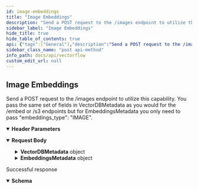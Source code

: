 ```yaml
---
id: image-embeddings
title: "Image Embeddings"
description: "Send a POST request to the /images endpoint to utilize this capability. You pass the same set of fields in VectorDBMetadata as you would for the /embed or /s3 endpoints but for EmbeddingsMetadata you only need to pass 'embeddings_type': 'IMAGE'."
sidebar_label: "Image Embeddings"
hide_title: true
hide_table_of_contents: true
api: {"tags":["General"],"description":"Send a POST request to the /images endpoint to utilize this capability. You pass the same set of fields in VectorDBMetadata as you would for the /embed or /s3 endpoints but for EmbeddingsMetadata you only need to pass \"embeddings_type\": \"IMAGE\".","requestBody":{"content":{"application/json":{"schema":{"type":"object","properties":{"VectorDBMetadata":{"type":"object","description":"Metadata related to Vector DB","properties":{}},"EmbeddingsMetadata":{"type":"object","description":"Metadata related to Embeddings","properties":{"embeddings_type":{"type":"string","enum":["IMAGE"],"description":"Type of embeddings for images"}}}}},"example":{"VectorDBMetadata":{},"EmbeddingsMetadata":{"embeddings_type":"IMAGE"},"SourceData":"binary file string"}}}},"parameters":[{"name":"Authorization","in":"header","required":true,"schema":{"type":"string"}},{"name":"X-VectorDB-Key","in":"header","required":true,"schema":{"type":"string"}},{"name":"X-EmbeddingAPI-Key","in":"header","required":true,"schema":{"type":"string"}}],"responses":{"200":{"description":"Successful response","content":{"application/json":{"schema":{"type":"object","properties":{"message":{"type":"string"}}}}}}},"method":"post","path":"/images","servers":[{"url":"http://localhost:8000"}],"jsonRequestBodyExample":{"VectorDBMetadata":{},"EmbeddingsMetadata":{"embeddings_type":"IMAGE"}},"info":{"title":"vectorflow","version":"1.0.0","description":"This is a sample API that provides basic functionality to demonstrate the OpenAPI specification. - Embed Raw Data From Any Source. Our technology-agnostic system can embed large volumes of data from any type of source. - No Infrastructure Worries. Don't worry about setting up complex infrastructure. We provide an easy-to-use infrastructure as a self-hosted service and a managed service. - Out-of-the-box Highly Performant. The embedding process can be easily parallelized and scaled to handle large volumes of data quickly. It retries automatically to ensure all your data is always embedded."},"postman":{"name":"Image Embeddings","description":{"content":"Send a POST request to the /images endpoint to utilize this capability. You pass the same set of fields in VectorDBMetadata as you would for the /embed or /s3 endpoints but for EmbeddingsMetadata you only need to pass \"embeddings_type\": \"IMAGE\".","type":"text/plain"},"url":{"path":["images"],"host":["{{baseUrl}}"],"query":[],"variable":[]},"header":[{"disabled":false,"description":{"content":"(Required) ","type":"text/plain"},"key":"X-VectorDB-Key","value":""},{"disabled":false,"description":{"content":"(Required) ","type":"text/plain"},"key":"X-EmbeddingAPI-Key","value":""},{"key":"Content-Type","value":"application/json"},{"key":"Accept","value":"application/json"}],"method":"POST","body":{"mode":"raw","raw":"\"\"","options":{"raw":{"language":"json"}}}}}
sidebar_class_name: "post api-method"
info_path: docs/api/vectorflow
custom_edit_url: null
---
```



## Image Embeddings



Send a POST request to the /images endpoint to utilize this capability. You pass the same set of fields in VectorDBMetadata as you would for the /embed or /s3 endpoints but for EmbeddingsMetadata you only need to pass "embeddings_type": "IMAGE".

<details style={{"marginBottom":"1rem"}} data-collapsed={false} open={true}><summary style={{}}><strong>Header Parameters</strong></summary><div><ul><ParamsItem className={"paramsItem"} param={{"name":"Authorization","in":"header","required":true,"schema":{"type":"string"}}}></ParamsItem><ParamsItem className={"paramsItem"} param={{"name":"X-VectorDB-Key","in":"header","required":true,"schema":{"type":"string"}}}></ParamsItem><ParamsItem className={"paramsItem"} param={{"name":"X-EmbeddingAPI-Key","in":"header","required":true,"schema":{"type":"string"}}}></ParamsItem></ul></div></details><MimeTabs><TabItem label={"application/json"} value={"application/json-schema"}><details style={{}} data-collapsed={false} open={true}><summary style={{"textAlign":"left"}}><strong>Request Body</strong></summary><div style={{"textAlign":"left","marginLeft":"1rem"}}></div><ul style={{"marginLeft":"1rem"}}><SchemaItem collapsible={true} className={"schemaItem"}><details style={{}}><summary style={{}}><strong>VectorDBMetadata</strong><span style={{"opacity":"0.6"}}> object</span></summary><div style={{"marginLeft":"1rem"}}><div style={{"marginTop":".5rem","marginBottom":".5rem"}}>

Metadata related to Vector DB

</div></div></details></SchemaItem><SchemaItem collapsible={true} className={"schemaItem"}><details style={{}}><summary style={{}}><strong>EmbeddingsMetadata</strong><span style={{"opacity":"0.6"}}> object</span></summary><div style={{"marginLeft":"1rem"}}><div style={{"marginTop":".5rem","marginBottom":".5rem"}}>

Metadata related to Embeddings

</div><SchemaItem collapsible={false} name={"embeddings_type"} required={false} schemaName={"string"} qualifierMessage={"**Possible values:** [`IMAGE`]"} schema={{"type":"string","enum":["IMAGE"],"description":"Type of embeddings for images"}}></SchemaItem></div></details></SchemaItem></ul></details></TabItem></MimeTabs><div><ApiTabs><TabItem label={"200"} value={"200"}><div>

Successful response

</div><div><MimeTabs schemaType={"response"}><TabItem label={"application/json"} value={"application/json"}><SchemaTabs><TabItem label={"Schema"} value={"Schema"}><details style={{}} data-collapsed={false} open={true}><summary style={{"textAlign":"left"}}><strong>Schema</strong></summary><div style={{"textAlign":"left","marginLeft":"1rem"}}></div><ul style={{"marginLeft":"1rem"}}><SchemaItem collapsible={false} name={"message"} required={false} schemaName={"string"} qualifierMessage={undefined} schema={{"type":"string"}}></SchemaItem></ul></details></TabItem><TabItem label={"Example (from schema)"} value={"Example (from schema)"}><ResponseSamples responseExample={"{\n  \"message\": \"string\"\n}"} language={"json"}></ResponseSamples></TabItem></SchemaTabs></TabItem></MimeTabs></div></TabItem></ApiTabs></div>
      